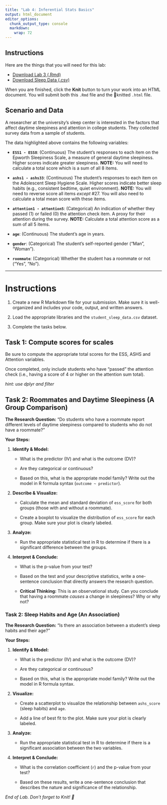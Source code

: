 ```yaml
---
title: "Lab 4: Inferential Stats Basics"
output: html_document
editor_options: 
  chunk_output_type: console
  markdown: 
    wrap: 72
---
```


## Instructions

Here are the things that you will need for this lab:

-   <a href="/files/_lab-rmd/lab-3_describe-viz.Rmd" download="lab-3_describe-viz.Rmd">Download
    Lab 3 (.Rmd)</a>
-   <a href="/files/data/Sleep_Data.csv" download="Sleep_Data.csv">Download
    Sleep Data (.csv)</a>

When you are finished, click the **Knit** button to turn your work into
an HTML document. You will submit both this `.Rmd` file and the
🧶knitted `.html` file.

## Scenario and Data

A researcher at the university's sleep center is interested in the
factors that affect daytime sleepiness and attention in college
students. They collected survey data from a sample of students.

The data highlighted above contains the following variables:

-   **`ESS1 - ESS8`**: (Continuous) The student's responses to each item
    on the Epworth Sleepiness Scale, a measure of general daytime
    sleepiness. Higher scores indicate greater sleepiness. **NOTE:** You
    will need to calculate a total score which is a sum of all 8 items.

-   **`ashs1 - ashs33`**: (Continuous) The student's responses to each
    item on the Adolescent Sleep Hygiene Scale. Higher scores indicate
    better sleep habits (e.g., consistent bedtime, quiet environment).
    **NOTE:** You will need to reverse score all items *except* #27. You
    will also need to calculate a total mean score with these items.

-   **`attention1 - attention5`**: (Categorical) An indication of
    whether they passed (1) or failed (0) the attention check item. A
    proxy for their attention during the survey. **NOTE:** Calculate a
    total attention score as a sum of all 5 items.

-   **`age`**: (Continuous) The student's age in years.

-   **`gender`**: (Categorical) The student's self-reported gender
    ("Man", "Woman").

-   **`roommate`**: (Categorical) Whether the student has a roommate or
    not ("Yes", "No").

------------------------------------------------------------------------

# Instructions

1.  Create a new R Markdown file for your submission. Make sure it is
    well-organized and includes your code, output, and written answers.

2.  Load the appropriate libraries and the `student_sleep_data.csv`
    dataset.

3.  Complete the tasks below.

## Task 1: Compute scores for scales

Be sure to compute the appropriate total scores for the ESS, ASHS and
Attention variables.

Once completed, only include students who have "passed" the attention
check (i.e., having a score of 4 or higher on the attention sum total).

*hint: use dplyr and filter*

## Task 2: Roommates and Daytime Sleepiness (A Group Comparison)

**The Research Question:** "Do students who have a roommate report
different levels of daytime sleepiness compared to students who do not
have a roommate?"

**Your Steps:**

1.  **Identify & Model:**

    -   What is the predictor (IV) and what is the outcome (DV)?

    -   Are they categorical or continuous?

    -   Based on this, what is the appropriate model family? Write out
        the model in R formula syntax (`outcome ~ predictor`).

2.  **Describe & Visualize:**

    -   Calculate the mean and standard deviation of `ess_score` for
        both groups (those with and without a roommate).

    -   Create a boxplot to visualize the distribution of `ess_score`
        for each group. Make sure your plot is clearly labeled.

3.  **Analyze:**

    -   Run the appropriate statistical test in R to determine if there
        is a significant difference between the groups.

4.  **Interpret & Conclude:**

    -   What is the p-value from your test?

    -   Based on the test and your descriptive statistics, write a
        one-sentence conclusion that directly answers the research
        question.

    -   **Critical Thinking:** This is an observational study. Can you
        conclude that having a roommate *causes* a change in sleepiness?
        Why or why not?

### Task 2: Sleep Habits and Age (An Association)

**The Research Question:** "Is there an association between a student's
sleep habits and their age?"

**Your Steps:**

1.  **Identify & Model:**

    -   What is the predictor (IV) and what is the outcome (DV)?

    -   Are they categorical or continuous?

    -   Based on this, what is the appropriate model family? Write out
        the model in R formula syntax.

2.  **Visualize:**

    -   Create a scatterplot to visualize the relationship between
        `ashs_score` (sleep habits) and `age`.

    -   Add a line of best fit to the plot. Make sure your plot is
        clearly labeled.

3.  **Analyze:**

    -   Run the appropriate statistical test in R to determine if there
        is a significant association between the two variables.

4.  **Interpret & Conclude:**

    -   What is the correlation coefficient (`r`) and the p-value from
        your test?

    -   Based on these results, write a one-sentence conclusion that
        describes the nature and significance of the relationship.

*End of Lab. Don't forget to Knit! 🧶*
